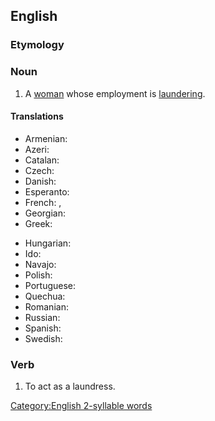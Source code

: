 ==English==

===Etymology===
{{suffix|launderer|ess|lang=en}}

===Noun===
{{en-noun|es}}

# A [[woman]] whose employment is [[laundering]].

====Translations====
{{trans-top|A woman whose employment is laundering}}
* Armenian: {{t+|hy|լվացարարուհի|f}}
* Azeri: {{t|az|paltaryuyan}}
* Catalan: {{t+|ca|bugadera|f}}
* Czech: {{t|cs|pradlena|f}}
* Danish: {{t|da|vaskekone|c}}
* Esperanto: {{t|eo|lavistino}}
* French: {{t+|fr|blanchisseuse|f}}, {{t+|fr|lavandière|f}}
* Georgian: {{t|ka|მრეცხავი}}
* Greek: {{t+|el|πλύστρα|f|sc=Grek}}
{{trans-mid}}
* Hungarian: {{t+|hu|mosónő}}
* Ido: {{t+|io|lavistino}}
* Navajo: {{t|nv|asdzání daʼiigisígíí}}
* Polish: {{t+|pl|praczka|f}}
* Portuguese: {{t+|pt|lavadeira|f}}
* Quechua: {{t|qu|t'aqsaq}}
* Romanian: {{t+|ro|spălătoreasă|f}}
* Russian: {{t+|ru|пра́чка|f}}
* Spanish: {{t+|es|lavandera|f}}
* Swedish: {{t|sv|tvätterska}}
{{trans-bottom}}

===Verb===
{{en-verb|es}}

# {{lb|en|obsolete}} To act as a laundress.

[[Category:English 2-syllable words]]